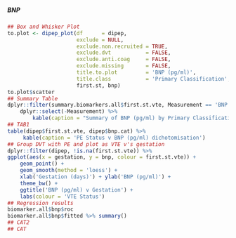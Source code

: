 ##### BNP

```r
## Box and Whisker Plot
to.plot <- dipep_plot(df      = dipep,
                      exclude = NULL,
                      exclude.non.recruited = TRUE,
                      exclude.dvt           = FALSE,
                      exclude.anti.coag     = FALSE,
                      exclude.missing       = FALSE,
                      title.to.plot         = 'BNP (pg/ml)',
                      title.class           = 'Primary Classification',
                      first.st, bnp)
to.plot$scatter
## Summary Table
dplyr::filter(summary.biomarkers.all$first.st.vte, Measurement == 'BNP') %>%
    dplyr::select(-Measurement) %>%
        kable(caption = "Summary of BNP (pg/ml) by Primary Classification")
## TAB1
table(dipep$first.st.vte, dipep$bnp.cat) %>%
     kable(caption = 'PE Status v BNP (pg/ml) dichotomisation')
## Group DVT with PE and plot as VTE v's gestation
dplyr::filter(dipep, !is.na(first.st.vte)) %>%
ggplot(aes(x = gestation, y = bnp, colour = first.st.vte)) +
    geom_point() +
    geom_smooth(method = 'loess') +
    xlab('Gestation (days)') + ylab('BNP (pg/ml)') +
    theme_bw() +
    ggtitle('BNP (pg/ml) v Gestation') +
    labs(colour = 'VTE Status')
## Regression results
biomarker.all$bnp$roc
biomarker.all$bnp$fitted %>% summary()
## CAT2
## CAT

```
